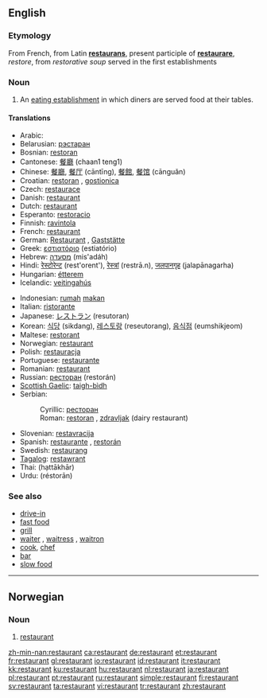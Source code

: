 {{see|Restaurant}}

{{wikipedia}}
==English==

===Etymology===
From French, from Latin '''[[restaurans]]''', present participle of '''[[restaurare]]''', ''restore'', from ''restorative soup'' served in the first establishments

===Noun===
{{en-noun}}

# An [[eating establishment]] in which diners are served food at their tables.

====Translations====
{{top}}
*Arabic: {{ARchar|[[مطعم|مَطْعَم]]}} {{IPAchar|(máʈʕam)}} {{m}}
*Belarusian: [[рэстаран]] {{m}}
*Bosnian: [[restoran]] {{m}}
*Cantonese: [[餐廳]] (chaan1 teng1)
*Chinese: [[餐廳]], [[餐厅]] (cāntīng), [[餐館]], [[餐馆]] (cānguǎn)
*Croatian: [[restoran]] {{m}}, [[gostionica]] {{f}}
*Czech: [[restaurace]] {{f}}
*Danish: [[#Danish|restaurant]] {{c}}
*Dutch: [[#Dutch|restaurant]] {{n}}
*Esperanto: [[restoracio]]
*Finnish: [[ravintola]]
*French: [[#French|restaurant]] {{m}}
*German: [[Restaurant]] {{n}}, [[Gaststätte]] {{f}}
*Greek: [[εστιατόριο]] (estiatório) {{n}}
*Hebrew: [[מסעדה]] (mis'adáh) {{f}}
*Hindi: [[रेस्टोरेन्ट]] (rest'orent'), [[रेस्त्रां]] (restrā.n), [[जलपानगृह]] (jalapānagarha)
*Hungarian: [[étterem]]
*Icelandic: [[veitingahús]] {{n}}
{{mid}}
*Indonesian: [[rumah]] [[makan]]
*Italian: [[ristorante]] {{m}}
*Japanese: [[レストラン]] (resutoran)
*Korean: [[식당]] (sikdang), [[레스토랑]] (reseutorang), [[음식점]] (eumshikjeom)
*Maltese: [[restorant]] {{m}}
*Norwegian: [[#Norwegian|restaurant]] {{m}}
*Polish: [[restauracja]] {{f}}
*Portuguese: [[restaurante]] {{m}}
*Romanian: [[#Romanian|restaurant]] {{n}}
*Russian: [[ресторан]] (restorán) {{m}}
*[[Scottish Gaelic]]: [[taigh-bìdh]] {{m}}
*Serbian:
*:Cyrillic: [[ресторан#Serbian|ресторан]] {{m}}
*:Roman: [[restoran#Serbian|restoran]] {{m}}, [[zdravljak]] (dairy restaurant)
*Slovenian: [[restavracija]]
*Spanish: [[restaurante]] {{m}}, [[restorán]] {{m}}
*Swedish: [[restaurang]] {{c}}
*[[Tagalog]]: [[restawrant]]
*Thai: {{THchar|[[ภัตตาคาร]]}} (hạttākhār)
*Urdu: {{URchar|[[ریستوران]]}} (réstorān)
{{bottom}}

===See also===
*[[drive-in]]
*[[fast food]]
*[[grill]]
*[[waiter]] {{m}},  [[waitress]] {{f}}, [[waitron]]
*[[cook]], [[chef]]
*[[bar]]
*[[slow food]]

----

==Norwegian==

===Noun===
{{no-noun-m1|restaurant}}

# [[#English|restaurant]]

[[zh-min-nan:restaurant]]
[[ca:restaurant]]
[[de:restaurant]]
[[et:restaurant]]
[[fr:restaurant]]
[[gl:restaurant]]
[[io:restaurant]]
[[id:restaurant]]
[[it:restaurant]]
[[kk:restaurant]]
[[ku:restaurant]]
[[hu:restaurant]]
[[nl:restaurant]]
[[ja:restaurant]]
[[pl:restaurant]]
[[pt:restaurant]]
[[ru:restaurant]]
[[simple:restaurant]]
[[fi:restaurant]]
[[sv:restaurant]]
[[ta:restaurant]]
[[vi:restaurant]]
[[tr:restaurant]]
[[zh:restaurant]]